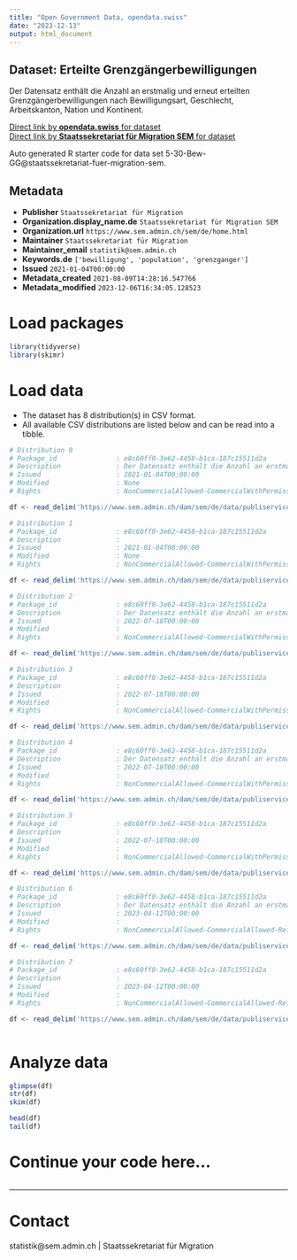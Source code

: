 ```yaml
---
title: "Open Government Data, opendata.swiss"
date: "2023-12-13"
output: html_document
---
```


## Dataset: Erteilte Grenzgängerbewilligungen

Der Datensatz enthält die Anzahl an erstmalig und erneut erteilten Grenzgängerbewilligungen nach Bewilligungsart, Geschlecht, Arbeitskanton, Nation und Kontinent. 

[Direct link by **opendata.swiss** for dataset](https://opendata.swiss/de/dataset/erteilte-grenzgangerbewilligungen)<br>
[Direct link by **Staatssekretariat für Migration SEM** for dataset](https://www.sem.admin.ch/sem/de/home/publiservice/statistik/auslaenderstatistik.html)

Auto generated R starter code for data set 5-30-Bew-GG@staatssekretariat-fuer-migration-sem.

## Metadata

- **Publisher** `Staatssekretariat für Migration`
- **Organization.display_name.de** `Staatssekretariat für Migration SEM`
- **Organization.url** `https://www.sem.admin.ch/sem/de/home.html`
- **Maintainer** `Staatssekretariat für Migration`
- **Maintainer_email** `statistik@sem.admin.ch`
- **Keywords.de** `['bewilligung', 'population', 'grenzganger']`
- **Issued** `2021-01-04T00:00:00`
- **Metadata_created** `2021-08-09T14:28:16.547766`
- **Metadata_modified** `2023-12-06T16:34:05.128523`


# Load packages

```r

library(tidyverse)
library(skimr)

```

# Load data

-   The dataset has 8 distribution(s) in CSV format.
-   All available CSV distributions are listed below and can be read into a tibble.

```r

# Distribution 0
# Package_id               : e8c60ff0-3e62-4458-b1ca-187c15511d2a
# Description              : Der Datensatz enthält die Anzahl an erstmalig und erneut erteilten Grenzgängerbewilligungen nach Bewilligungsart, Geschlecht, Arbeitskanton, Nation und Kontinent im Jahr 2019.
# Issued                   : 2021-01-04T00:00:00
# Modified                 : None
# Rights                   : NonCommercialAllowed-CommercialWithPermission-ReferenceRequired

df <- read_delim('https://www.sem.admin.ch/dam/sem/de/data/publiservice/statistik/auslaenderstatistik/2019/csv/5-30-Bew-GG-d-J-2019.csv.download.csv/5-30-Bew-GG-d-J-2019.csv')

# Distribution 1
# Package_id               : e8c60ff0-3e62-4458-b1ca-187c15511d2a
# Description              : 
# Issued                   : 2021-01-04T00:00:00
# Modified                 : None
# Rights                   : NonCommercialAllowed-CommercialWithPermission-ReferenceRequired

df <- read_delim('https://www.sem.admin.ch/dam/sem/de/data/publiservice/statistik/auslaenderstatistik/2019/csv/5-30-Mouve-Front-f-A-2019.csv.download.csv/5-30-Mouve-Front-f-A-2019.csv')

# Distribution 2
# Package_id               : e8c60ff0-3e62-4458-b1ca-187c15511d2a
# Description              : Der Datensatz enthält die Anzahl an erstmalig und erneut erteilten Grenzgängerbewilligungen nach Bewilligungsart, Geschlecht, Arbeitskanton, Nation und Kontinent im Jahr 2020. 
# Issued                   : 2022-07-18T00:00:00
# Modified                 : 
# Rights                   : NonCommercialAllowed-CommercialWithPermission-ReferenceRequired

df <- read_delim('https://www.sem.admin.ch/dam/sem/de/data/publiservice/statistik/auslaenderstatistik/2020/csv/5-30-Bew-GG-d-J-2020.csv.download.csv/5-30-Bew-GG-d-J-2020.csv')

# Distribution 3
# Package_id               : e8c60ff0-3e62-4458-b1ca-187c15511d2a
# Description              : 
# Issued                   : 2022-07-18T00:00:00
# Modified                 : 
# Rights                   : NonCommercialAllowed-CommercialWithPermission-ReferenceRequired

df <- read_delim('https://www.sem.admin.ch/dam/sem/de/data/publiservice/statistik/auslaenderstatistik/2020/csv/5-30-Mouve-Front-f-A-2020.csv.download.csv/5-30-Mouve-Front-f-A-2020.csv')

# Distribution 4
# Package_id               : e8c60ff0-3e62-4458-b1ca-187c15511d2a
# Description              : Der Datensatz enthält die Anzahl an erstmalig und erneut erteilten Grenzgängerbewilligungen nach Bewilligungsart, Geschlecht, Arbeitskanton, Nation und Kontinent im Jahr 2021.  Anmerkung: Vereinigtes Königreich wird neu den Drittstaaten angegliedert. 
# Issued                   : 2022-07-18T00:00:00
# Modified                 : 
# Rights                   : NonCommercialAllowed-CommercialWithPermission-ReferenceRequired

df <- read_delim('https://www.sem.admin.ch/dam/sem/de/data/publiservice/statistik/auslaenderstatistik/2021/csv/5-30-Bew-GG-d-J-2021.csv.download.csv/5-30-Bew-GG-d-J-2021.csv')

# Distribution 5
# Package_id               : e8c60ff0-3e62-4458-b1ca-187c15511d2a
# Description              : 
# Issued                   : 2022-07-18T00:00:00
# Modified                 : 
# Rights                   : NonCommercialAllowed-CommercialWithPermission-ReferenceRequired

df <- read_delim('https://www.sem.admin.ch/dam/sem/de/data/publiservice/statistik/auslaenderstatistik/2021/csv/5-30-Mouve-Front-f-A-2021.csv.download.csv/5-30-Mouve-Front-f-A-2021.csv')

# Distribution 6
# Package_id               : e8c60ff0-3e62-4458-b1ca-187c15511d2a
# Description              : Der Datensatz enthält die Anzahl an erstmalig und erneut erteilten Grenzgängerbewilligungen nach Bewilligungsart, Geschlecht, Arbeitskanton, Nation und Kontinent im Jahr 2022. 
# Issued                   : 2023-04-12T00:00:00
# Modified                 : 
# Rights                   : NonCommercialAllowed-CommercialAllowed-ReferenceNotRequired

df <- read_delim('https://www.sem.admin.ch/dam/sem/de/data/publiservice/statistik/auslaenderstatistik/2022/csv/5-30-Bew-GG-d-J-2022.csv.download.csv/5-30-Bew-GG-d-J-2022.csv')

# Distribution 7
# Package_id               : e8c60ff0-3e62-4458-b1ca-187c15511d2a
# Description              : 
# Issued                   : 2023-04-12T00:00:00
# Modified                 : 
# Rights                   : NonCommercialAllowed-CommercialAllowed-ReferenceNotRequired

df <- read_delim('https://www.sem.admin.ch/dam/sem/de/data/publiservice/statistik/auslaenderstatistik/2022/csv/5-30-Mouve-Front-f-A-2022.csv.download.csv/5-30-Mouve-Front-f-A-2022.csv')



```

# Analyze data

```r

glimpse(df)
str(df)
skim(df)

head(df)
tail(df)

```

# Continue your code here...

```r

```

------------------------------------------------------------------------

# Contact

statistik@sem.admin.ch | Staatssekretariat für Migration
